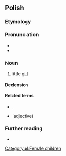 {{also|dziewczynką}}
==Polish==

===Etymology===
{{suffix|pl|dziewczyna|ka}}

===Pronunciation===
* {{pl-IPA}}
* {{audio|Pl-dziewczynka.ogg|audio|lang=pl}}

===Noun===
{{pl-noun|f}}

# little [[girl]]

====Declension====
{{pl-decl-noun-f}}

====Related terms====
* {{l|pl|dziewczyna}}, {{l|pl|dziewczę}}
* {{l|pl|dziewczęcy}} (adjective)

===Further reading===
* {{R:PWN}}

[[Category:pl:Female children]]